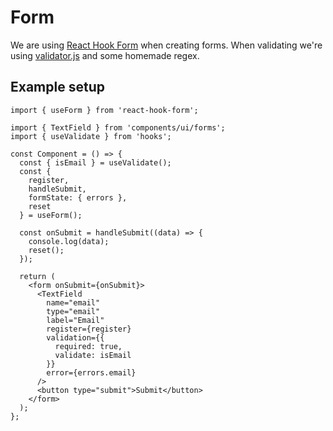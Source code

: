 
<Meta title="Instructions/Form" />

# Form

We are using [React Hook Form](https://react-hook-form.com/) when creating forms. When validating we're using [validator.js](https://www.npmjs.com/package/validator) and some homemade regex.

## Example setup

```tsx
import { useForm } from 'react-hook-form';

import { TextField } from 'components/ui/forms';
import { useValidate } from 'hooks';

const Component = () => {
  const { isEmail } = useValidate();
  const {
    register,
    handleSubmit,
    formState: { errors },
    reset
  } = useForm();

  const onSubmit = handleSubmit((data) => {
    console.log(data);
    reset();
  });

  return (
    <form onSubmit={onSubmit}>
      <TextField
        name="email"
        type="email"
        label="Email"
        register={register}
        validation={{
          required: true,
          validate: isEmail
        }}
        error={errors.email}
      />
      <button type="submit">Submit</button>
    </form>
  );
};
```
